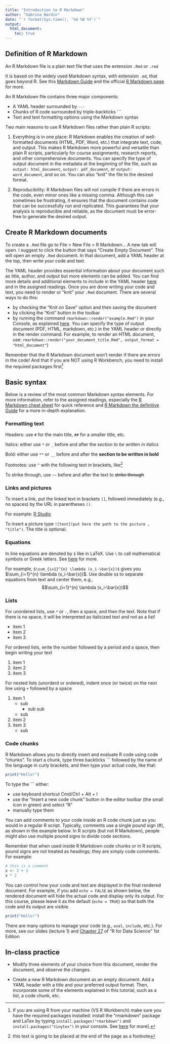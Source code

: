 ```yaml
---
title: "Introduction to R Markdown"
author: "Sabrina Nardin"
date: "`r format(Sys.time(), '%d %B %Y')`"
output:
  html_document:
    toc: true
---
```



## Definition of R Markdown

An R Markdown file is a plain text file that uses the extension `.Rmd` or `.rmd`

It is based on the widely used Markdown syntax, with extension `.md`, that goes beyond R. See this [Markdown Guide](https://www.markdownguide.org/getting-started/) and the official [R Markdown page](https://rmarkdown.rstudio.com/index.html) for more.

An R Markdown file contains three major components:

* A YAML header surrounded by `---` 
* Chunks of R code surrounded by triple-backticks ```
* Text and text formatting options using the Markdown syntax
  
Two main reasons to use R Markdown files rather than plain R scripts: 

1. Everything is in one place: R Markdown enables the creation of well-formatted documents (HTML, PDF, Word, etc.) that integrate text, code, and output. This makes R Markdown more powerful and versatile than plain R scripts, particularly for course assignments, research reports, and other comprehensive documents. You can specify the type of output document in the metadata at the beginning of the file, such as `output: html_document`, `output: pdf_document`, or `output: word_document`, and so on. You can also "knit" the file to the desired format. 

2. Reproducibility: R Markdown files will not compile if there are errors in the code, even minor ones like a missing comma. Although this can sometimes be frustrating, it ensures that the document contains code that can be successfully run and replicated. This guarantees that your analysis is reproducible and reliable, as the document must be error-free to generate the desired output.


## Create R Markdown documents

To create a `.Rmd` file go to File > New File > R Markdown... A new tab will open. I suggest to click the button that says "Create Empty Document". This will open an empty `.Rmd` document. In that document, add a YAML header at the top, then write your code and text. 

The YAML header provides essential information about your document such as title, author, and output but more elements can be added. You can find more details and additional elements to include in the YAML header [here](https://zsmith27.github.io/rmarkdown_crash-course/lesson-4-yaml-headers.html) and in the assigned readings. 
Once you are done writing your code and text, you need to render or "knit” your  `.Rmd` document. There are several ways to do this:

* by checking the "Knit on Save" option and then saving the document
* by clicking the “Knit” button in the toolbar
* by running the command `rmarkdown::render("example.Rmd")` in your Console, as explained [here](https://pkgs.rstudio.com/rmarkdown/reference/render.html). You can specify the type of output document (PDF, HTML, markdown, etc.) in the YAML header or directly in the render command. For example, to render an HTML document, use: `rmarkdown::render("your_document_title.Rmd", output_format = "html_document"`)

Remember that the R Markdown document won't render if there are errors in the code! And that if you are NOT using R Workbench, you need to install the required packages first[^install]

## Basic syntax

Below is a review of the most common Markdown syntax elements. For more information, refer to the assigned readings, especially the [R Markdown cheat sheet](https://www.rstudio.com/wp-content/uploads/2015/02/rmarkdown-cheatsheet.pdf) for quick reference and [R Markdown the definitive Guide](https://bookdown.org/yihui/rmarkdown/) for a more in-depth explanation.


### Formatting text

Headers: use `#` for the main title, `##` for a smaller title, etc. 

Italics: either use `*` or `_` before and after the *section to be written in italics* 

Bold: either use `**` or `__` before and after the **section to be written in bold** 

Footnotes: use `^` with the following text in brackets, like^[this text is going to be placed at the end of the page as a footnote] 

To strike through, use `~~` before and after the text to ~~strike through~~ 


### Links and pictures

To insert a link, put the linked text in brackets `[]`, followed immediately (e.g., no spaces) by the URL in parentheses `()`. 

For example: [R Studio](https://www.rstudio.com/)

To insert a picture type `![text](put here the path to the picture , "title")`. The title is optional.


### Equations 

In line equations are denoted by `$` like in LaTeX. Use `\` to call mathematical symbols or Greek letters. See [here](https://rpruim.github.io/s341/S19/from-class/MathinRmd.html) for more. 

For example, `$\sum_{i=1}^{n} \lambda (x_i-\bar{x})$` gives you $\sum_{i=1}^{n} \lambda (x_i-\bar{x})$. Use double `$$` to separate equations from text and center them, e.g., $$\sum_{i=1}^{n} \lambda (x_i-\bar{x})$$ 


### Lists

For unordered lists, use `*` or `-`, then a space, and then the text. Note that if there is no space, it will be interpreted as italicized text and not as a list!

* item 1
* item 2
* item 3

For ordered lists, write the number followed by a period and a space, then begin writing your text

1. item 1
2. item 2
3. item 3

For nested lists (unorderd or ordered), indent once (or twice) on the next line using `+` followed by a space

1. item 1
    + sub
        + sub sub
    + sub
2. item 2
3. item 3
    + sub


### Code chunks

R Markdown allows you to directly insert and evaluate R code using code "chunks". To start a chunk, type three backticks ``` followed by the name of the language in curly brackets, and then type your actual code, like that:

```r
print("Hello!")
```

To type the ``` either:

* use keyboard shortcut Cmd/Ctrl + Alt + I
* use the “Insert a new code chunk” button in the editor toolbar (the small icon in green) and select "R"
* manually type them 

You can add comments to your code inside an R code chunk just as you would in a regular R script. Typically, comments use a single pound sign (#), as shown in the example below. In R scripts (but not R Markdown), people might also use multiple pound signs to divide code sections.

Remember that when used inside R Markdown code chunks or in R scripts, pound signs are not treated as headings; they are simply code comments. For example:

```r
# this is a comment
x <- 2 + 3
x * 2 
```

You can control how your code and text are displayed in the final rendered document. For example, if you add `echo = FALSE` as shown below, the rendered document will hide the actual code and display only its output. For this course, please leave it as the default (`echo = TRUE`) so that both the code and its output are visible.

```r
print("Hello!")
```

There are many options to manage your code (e.g., `eval`, `include`, etc.). For more, see our slides (lecture 1) and [Chapter 27](https://r4ds.had.co.nz/r-markdown.html#r-markdown) of "R for Data Science" 1st Edition


## In-class practice

* Modify three elements of your choice from this document, render the document, and observe the changes.

* Create a new R Markdown document as an empty document. Add a YAML header with a title and your preferred output format. Then, incorporate some of the elements explained in this tutorial, such as a list, a code chunk, etc. 

[^install]: If you are using R from your machine (VS R Workbench) make sure you have the required packages installed: install the "rmarkdown" package and LaTex by typing `install.packages("rmarkdown")` and `install.packages("tinytex")` in your console. See [here](https://bookdown.org/yihui/rmarkdown-cookbook/install-latex.html) for more].
